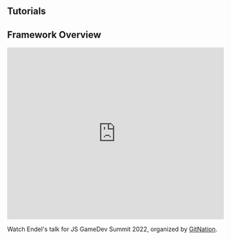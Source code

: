 
## Tutorials

<Cards>
    <Cards.Card title="PlayCanvas" href="/tutorial/playcanvas" arrow />
    <Cards.Card title="Phaser" href="/tutorial/phaser" arrow />
    <Cards.Card title="BabylonJS" href="/tutorial/babylonjs" arrow />
</Cards>

## Framework Overview

<iframe width="100%" height="400" src="https://www.youtube.com/embed/KnN6nRtfL44?start=260" title="YouTube video player" frameborder="0" allow="accelerometer; autoplay; clipboard-write; encrypted-media; gyroscope; picture-in-picture; web-share" allowfullscreen></iframe>

Watch Endel's talk for JS GameDev Summit 2022, organized by [GitNation](https://gitnation.org/).
